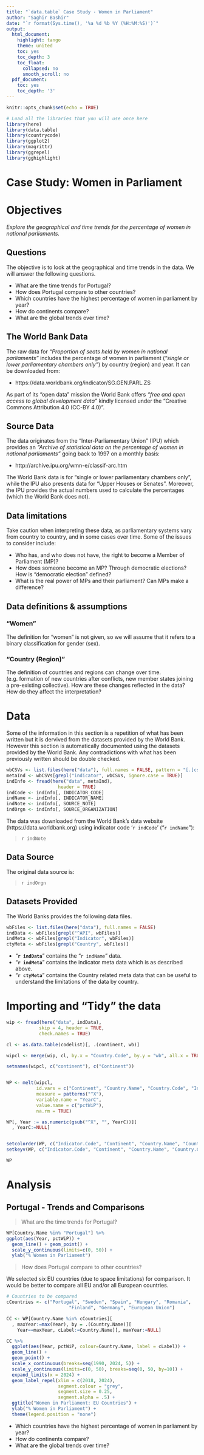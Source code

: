 ```yaml
---
title: "`data.table` Case Study - Women in Parliament"
author: "Saghir Bashir"
date: "`r format(Sys.time(), '%a %d %b %Y (%H:%M:%S)')`"
output:
  html_document:
    highlight: tango
    theme: united
    toc: yes
    toc_depth: 3
    toc_float:
      collapsed: no
      smooth_scroll: no
  pdf_document:
    toc: yes
    toc_depth: '3'
---
```



```r
knitr::opts_chunk$set(echo = TRUE)

# Load all the libraries that you will use once here
library(here)
library(data.table)
library(countrycode)
library(ggplot2)
library(magrittr)
library(ggrepel)
library(gghighlight)
```

# Case Study: Women in Parliament

# Objectives

*Explore the geographical and time trends for the percentage of women in 
national parliaments.*

## Questions

The objective is to look at the geographical and time trends in the data. We will
answer the following questions.

+ What are the time trends for Portugal?
+ How does Portugal compare to other countries?
+ Which countries have the highest percentage of women in parliament by year?
+ How do continents compare?
+ What are the global trends over time?

## The World Bank Data 

The raw data for *"Proportion of seats held by women in national parliaments"* 
includes the percentage of women in parliament (_"single or lower parliamentary chambers 
only"_) by country (region) and year. It can be downloaded from:

- https://data.worldbank.org/indicator/SG.GEN.PARL.ZS 

As part of its "open data" mission the World Bank offers _"free and open access 
to global development data"_ kindly licensed under the "Creative Commons Attribution 
4.0 (CC-BY 4.0)".

## Source Data

The data originates from the "Inter-Parliamentary Union" (IPU) which
provides an *_"Archive of statistical data on the percentage of women in 
national parliaments"_* going back to 1997 on a monthly basis:

- http://archive.ipu.org/wmn-e/classif-arc.htm

The World Bank data is for “single or lower parliamentary chambers only”, while 
the IPU also presents data for “Upper Houses or Senates”. Moreover, the IPU provides 
the actual numbers used to calculate the percentages (which the World Bank does not).

## Data limitations

Take caution when interpreting these data, as parliamentary systems vary from country 
to country, and in some cases over time. Some of the issues to consider include:

- Who has, and who does not have, the right to become a Member of Parliament (MP)?
- How does someone become an MP? Through democratic elections? How is "democratic
election" defined? 
- What is the real power of MPs and their parliament? Can MPs make a difference?

## Data definitions & assumptions

### "Women"

The definition for “women” is not given, so we will assume that it refers to a 
binary classification for gender (sex).

### "Country (Region)"

The definition of countries and regions can change over time.  (e.g. formation of new
countries after conflicts, new member states joining a pre-existing collective). 
How are these changes reflected in the data? How do they affect the interpretation? 

# Data

Some of the information in this section is a repetition of what has been written but
it is dervived from the datasets provided by the World Bank. However this section is
automatically documented using the datasets provided by the World Bank. Any contradictions
with what has been previously written should be double checked.

```r
wbCSVs <- list.files(here("data"), full.names = FALSE, pattern = "[.]csv$")
metaInd <- wbCSVs[grepl("indicator", wbCSVs, ignore.case = TRUE)]
indInfo <- fread(here("data", metaInd), 
                   header = TRUE)
indCode <- indInfo[, INDICATOR_CODE]
indName <- indInfo[, INDICATOR_NAME]
indNote <- indInfo[, SOURCE_NOTE]
indOrgn <- indInfo[, SOURCE_ORGANIZATION]
```

The data was downloaded from the World Bank's data website (https://data.worldbank.org) using 
indicator code '`r indCode`' ("`r indName`"):

> `r indNote`

## Data Source

The original data source is:

> `r indOrgn`

## Datasets Provided

The World Banks provides the following data files.
```r
wbFiles <- list.files(here("data"), full.names = FALSE)
indData <- wbFiles[grepl("^API", wbFiles)]
indMeta <- wbFiles[grepl("Indicator", wbFiles)]
ctyMeta <- wbFiles[grepl("Country", wbFiles)]
```

+ "**`r indData`**" contains the "`r indName`" data.
+ "**`r indMeta`**" contains the indicator meta data which is as described above. 
+ "**`r ctyMeta`**" contains the Country related meta data that can be useful to
understand the limitations of the data by country.


# Importing and "Tidy" the data

```r
wip <- fread(here("data", indData), 
            skip = 4, header = TRUE,
            check.names = TRUE)

cl <- as.data.table(codelist)[, .(continent, wb)]

wipcl <- merge(wip, cl, by.x = "Country.Code", by.y = "wb", all.x = TRUE)

setnames(wipcl, c("continent"), c("Continent"))


WP <- melt(wipcl,
           id.vars = c("Continent", "Country.Name", "Country.Code", "Indicator.Code"),
           measure = patterns("^X"),
           variable.name = "YearC",
           value.name = c("pctWiP"),
           na.rm = TRUE)

WP[, Year := as.numeric(gsub("^X", "", YearC))][
  , YearC:=NULL]


setcolorder(WP, c("Indicator.Code", "Continent", "Country.Name", "Country.Code", "Year", "pctWiP"))
setkeyv(WP, c("Indicator.Code", "Continent", "Country.Name", "Country.Code", "Year"))

WP
```

# Analysis

## Portugal - Trends and Comparisons

> What are the time trends for Portugal?

```r
WP[Country.Name %in% "Portugal"] %>% 
ggplot(aes(Year, pctWiP)) +
  geom_line() + geom_point() +
  scale_y_continuous(limits=c(0, 50)) +
  ylab("% Women in Parliament")
```

> How does Portugal compare to other countries?

We selected six EU countries (due to space limitations) for comparison. It would 
be better to compare all EU and/or all European countries.
```r
# Countries to be compared
cCountries <- c("Portugal", "Sweden", "Spain", "Hungary", "Romania", 
                       "Finland", "Germany", "European Union")

CC <- WP[Country.Name %in% cCountries][
  , maxYear:=max(Year), by = .(Country.Name)][
    Year==maxYear, cLabel:=Country.Name][, maxYear:=NULL]

CC %>%
  ggplot(aes(Year, pctWiP, colour=Country.Name, label = cLabel)) +
  geom_line() +
  geom_point() +
  scale_x_continuous(breaks=seq(1990, 2024, 5)) +
  scale_y_continuous(limits=c(0, 50), breaks=seq(0, 50, by=10)) +
  expand_limits(x = 2024) +
  geom_label_repel(xlim = c(2018, 2024), 
                   segment.colour = "grey",
                   segment.size = 0.25, 
                   segment.alpha = .5) +
  ggtitle("Women in Parliament: EU Countries") +
  ylab("% Women in Parliament") +
  theme(legend.position = "none")
```




+ Which countries have the highest percentage of women in parliament by year?
+ How do continents compare?
+ What are the global trends over time?


